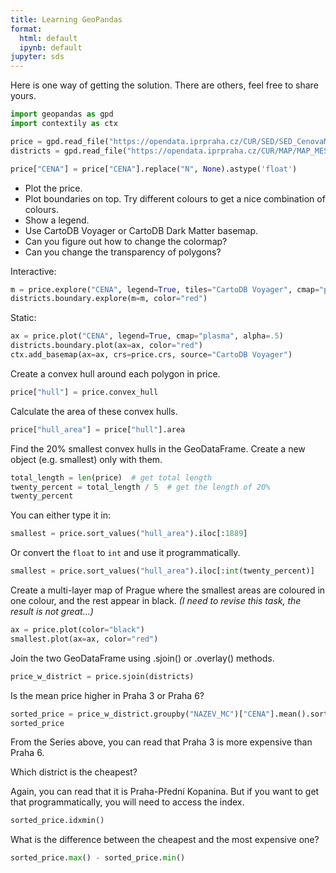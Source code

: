 ```yaml
---
title: Learning GeoPandas
format:
  html: default
  ipynb: default
jupyter: sds
---
```



Here is one way of getting the solution. There are others, feel free to
share yours.


```py
import geopandas as gpd
import contextily as ctx
```

```py
price = gpd.read_file("https://opendata.iprpraha.cz/CUR/SED/SED_CenovaMapa_p/S_JTSK/SED_CenovaMapa_p_shp.zip")
districts = gpd.read_file("https://opendata.iprpraha.cz/CUR/MAP/MAP_MESTSKECASTI_P/S_JTSK/MAP_MESTSKECASTI_P_shp.zip")
```

```py
price["CENA"] = price["CENA"].replace("N", None).astype('float')
```

- Plot the price.
- Plot boundaries on top. Try different colours to get a nice combination of colours.
- Show a legend.
- Use CartoDB Voyager or CartoDB Dark Matter basemap.
- Can you figure out how to change the colormap?
- Can you change the transparency of polygons?

Interactive:

```py
m = price.explore("CENA", legend=True, tiles="CartoDB Voyager", cmap="plasma", style_kwds={"fillOpacity": .5})
districts.boundary.explore(m=m, color="red")
```

Static:

```py
ax = price.plot("CENA", legend=True, cmap="plasma", alpha=.5)
districts.boundary.plot(ax=ax, color="red")
ctx.add_basemap(ax=ax, crs=price.crs, source="CartoDB Voyager")
```

Create a convex hull around each polygon in price.

```py
price["hull"] = price.convex_hull
```

Calculate the area of these convex hulls.

```py
price["hull_area"] = price["hull"].area
```

Find the 20% smallest convex hulls in the GeoDataFrame. Create a new object (e.g. smallest) only with them.

```py
total_length = len(price)  # get total length
twenty_percent = total_length / 5  # get the length of 20%
twenty_percent
```

You can either type it in:

```py
smallest = price.sort_values("hull_area").iloc[:1889]
```

Or convert the `float` to `int` and use it programmatically.

```py
smallest = price.sort_values("hull_area").iloc[:int(twenty_percent)]
```

Create a multi-layer map of Prague where the smallest areas are coloured in one colour, and the rest appear in black. _(I need to revise this task, the result is not great...)_

```py
ax = price.plot(color="black")
smallest.plot(ax=ax, color="red")
```

Join the two GeoDataFrame using .sjoin() or .overlay() methods.

```py
price_w_district = price.sjoin(districts)
```

Is the mean price higher in Praha 3 or Praha 6?

```py
sorted_price = price_w_district.groupby("NAZEV_MC")["CENA"].mean().sort_values()
sorted_price
```

From the Series above, you can read that Praha 3 is more expensive than Praha 6.

Which district is the cheapest?

Again, you can read that it is Praha-Přední Kopanina. But if you want to get that programmatically, you will need to access the index.

```py
sorted_price.idxmin()
```

What is the difference between the cheapest and the most expensive one?

```py
sorted_price.max() - sorted_price.min()
```

